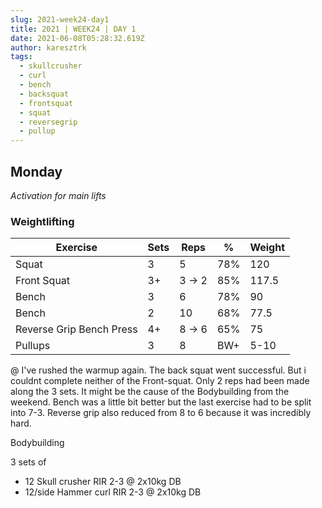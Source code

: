 ```yaml
---
slug: 2021-week24-day1
title: 2021 | WEEK24 | DAY 1
date: 2021-06-08T05:28:32.619Z
author: karesztrk
tags:
  - skullcrusher
  - curl
  - bench
  - backsquat
  - frontsquat
  - squat
  - reversegrip
  - pullup
---
```

## Monday

*Activation for main lifts*

### Weightlifting

| Exercise                 | Sets | Reps   | %   | Weight |
| ------------------------ | ---- | ------ | --- | ------ |
| Squat                    | 3    | 5      | 78% | 120    |
| Front Squat              | 3+   | 3 -> 2 | 85% | 117.5  |
| Bench                    | 3    | 6      | 78% | 90     |
| Bench                    | 2    | 10     | 68% | 77.5   |
| Reverse Grip Bench Press | 4+   | 8 -> 6 | 65% | 75     |
| Pullups                  | 3    | 8      | BW+ | 5-10   |

@ I've rushed the warmup again. The back squat went successful. But i couldnt complete neither of the Front-squat. Only 2 reps had been made along the 3 sets. It might be the cause of the Bodybuilding from the weekend. Bench was a little bit better but the last exercise had to be split into 7-3. Reverse grip also reduced from 8 to 6 because it was incredibly hard.

Bodybuilding

3 sets of

* 12 Skull crusher RIR 2-3 @ 2x10kg DB
* 12/side Hammer curl RIR 2-3 @ 2x10kg DB